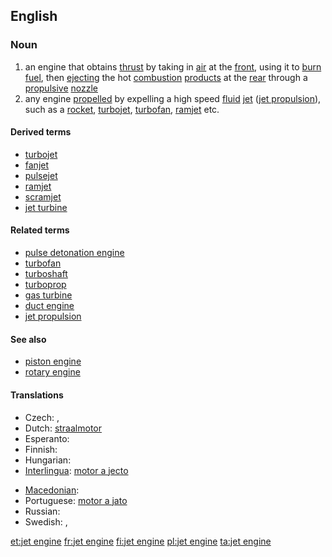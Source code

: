 ==English==

===Noun===
{{wikipedia}}
{{en-noun|sg=[[jet]] [[engine]]}}

# an engine that obtains [[thrust]] by taking in [[air]] at the [[front]], using it to [[burn]] [[fuel]], then [[ejecting]] the hot [[combustion]] [[product]]s at the [[rear]] through a [[propulsive]] [[nozzle]]
# any engine [[propel]]led by expelling a high speed [[fluid]] [[jet]] ([[jet propulsion]]), such as a [[rocket]], [[turbojet]], [[turbofan]], [[ramjet]] etc.

====Derived terms====
* [[turbojet]]
* [[fanjet]]
* [[pulsejet]]
* [[ramjet]]
* [[scramjet]]
* [[jet turbine]]

====Related terms====
* [[pulse detonation engine]]
* [[turbofan]]
* [[turboshaft]]
* [[turboprop]]
* [[gas turbine]]
* [[duct engine]]
* [[jet propulsion]]

====See also====
* [[piston engine]]
* [[rotary engine]]

====Translations====
{{trans-top}}
* Czech: {{t|cs|reaktivní motor|m}}, {{t|cs|tryskový motor|m}}
* Dutch: [[straalmotor]] {{m}}
* Esperanto: {{t|eo|jetmotoro}}
* Finnish: {{t|fi|suihkumoottori}}
* Hungarian: {{t|hu|sugárhajtómű}}
* [[Interlingua]]: [[motor a jecto]]
{{trans-mid}}
* [[Macedonian]]: {{t|mk|млазен погон|m|tr=mlázen pógon|xs=Macedonian}}
* Portuguese: [[motor a jato]] {{m}}
* Russian: {{t|ru|реактивный даигатель|m|tr=r'eaktívnyj dvígat'el'|sc=Cyrl}}
* Swedish: {{t|sv|jetmotor|c}}, {{t|sv|reamotor|c}}
{{trans-bottom}}

[[et:jet engine]]
[[fr:jet engine]]
[[fi:jet engine]]
[[pl:jet engine]]
[[ta:jet engine]]
